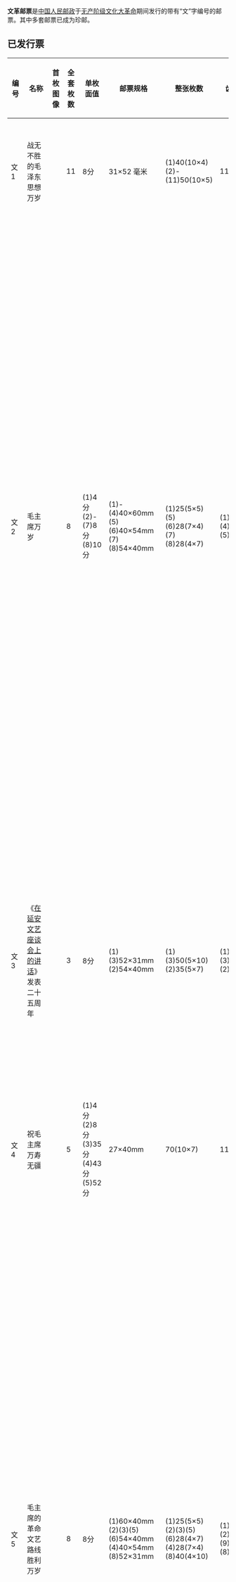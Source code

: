 {{noteTA
|G1=長度單位
}}

'''文革邮票'''是[[中国人民邮政|中国人民邮政]]于[[无产阶级文化大革命|无产阶级文化大革命]]期间发行的带有“文”字编号的邮票。其中多套邮票已成为珍邮。

==已发行票==
{| class="wikitable"
|-
! 编号 !! 名称 !! 首枚图像 !! 全套枚数 !! 单枚面值 !! 邮票规格 !! 整张枚数 !! 齿孔度数 !! 邮票图案 !! 发行日期 !! 备注
|-
| 文1 || 战无不胜的毛泽东思想万岁 ||  || 11 || 8分 || 31×52 毫米 || (1)40(10×4)<br />(2)-(11)50(10×5) ||11.5|| (1)毛主席万岁<br />(2)-(11)毛主席语录  ||  1967年4月20日 || {{efn|背面刷胶<br /> (2)-(6)5枚连印<br />(7)-(11)5枚连印}}
|-
| 文2 || 毛主席万岁 ||  || 8 || (1)4分<br />(2)-(7)8分<br />(8)10分 || (1)-(4)40×60mm<br />(5)(6)40×54mm<br />(7)(8)54×40mm || (1)25(5×5)<br />(5)(6)28(7×4)<br />(7)(8)28(4×7) || (1)-(4)11×11.5<br />(5)-(8)11 || (1)[[中国共产党第八届中央委员会第十一次全体会议|中国共产党第八届中央委员会第十一次全体会议]]公报摘录<br />(2)四海翻腾云水怒<br />(3)[[毛主席|毛主席]]是世界人民心中的红太阳<br />(4)毛主席和[[红卫兵|红卫兵]]在一起<br />(5)毛主席和[[林彪|林彪]]<br />(6)[[毛主席接见红卫兵|毛主席在天安门上接见红卫兵]]<br />(7)[[毛主席接见红卫兵|毛主席在天安门上接见红卫兵]]<br />(8)毛主席和林彪 || 1967年5月1日 || 
|-
| 文3 || 《[[在延安文艺座谈会上的讲话|在延安文艺座谈会上的讲话]]》发表二十五周年  ||  || 3 || 8分 || (1)(3)52×31mm<br />(2)54×40mm || (1)(3)50(5×10)<br />(2)35(5×7) || (1)-(3)11.5<br />(2)11 || (1)《[[在延安文艺座谈会上的讲话|在延安文艺座谈会上的讲话]]》摘录<br />(2)[[毛泽东思想文艺宣传队|毛泽东思想文艺宣传队]]<br />(3)《[[在延安文艺座谈会上的讲话|在延安文艺座谈会上的讲话]]》摘录 || 1967年5月23日 || {{efn|版图雕刻：(1)孙鸿年(3)高品璋}}
|-
| 文4 || 祝毛主席万寿无疆  ||  || 5 || (1)4分<br />(2)8分<br />(3)35分<br />(4)43分<br />(5)52分 || 27×40mm || 70(10×7) || 11 || (1)-(5)毛主席侧面军装像  || 1967年7月1日 || {{efn|版图雕刻：孙鸿年}}
|-
| 文5 || 毛主席的革命文艺路线胜利万岁  ||   || 8 || 8分 || (1)60×40mm<br />(2)(3)(5)(6)54×40mm<br />(4)40×54mm<br />(8)52×31mm || (1)25(5×5)<br />(2)(3)(5)(6)28(4×7)<br />(4)28(7×4)<br />(8)40(4×10) || (1)11.5×11<br />(2)-(6)(9)11<br />(8)11.5 ||(1)文艺队伍<br /> (2)革命现代京剧《[[智取威虎山|智取威虎山]]》<br />(3)革命现代京剧《[[海港|海港]]》<br />(4)革命现代京剧《[[红灯记|红灯记]]》<br />(5)革命现代京剧《[[沙家浜|沙家浜]]》<br />(6)革命现代京剧《[[奇袭白虎团|奇袭白虎团]]》<br />(7)革命现代芭蕾舞剧《[[红色娘子军|红色娘子军]]》<br />(8)革命现代芭蕾舞剧《[[白毛女|白毛女]]》<br />(9)革命交响音乐《[[沙家浜|沙家浜]]》 || 1968年1月30日 || 
|-
| 文6 || 毛主席与世界人民  ||  || 2 || 8分 || 52×31mm || 25(5×5) || 11.5×11 ||(1) 毛主席是世界革命人民心中的红太阳！<br />(2)世界革命人民无限热爱毛主席|| 1967年10月1日|| 
|-
| 文7 || [[毛主席诗词|毛主席诗词]] ||  || 14 ||  (1)(2)(3)10分<br />(4)-(7)(10)-(14)8分<br />(8)(9)4分 || (1)(2)(3)(13)54×40mm<br />(4)-(7)62×26mm<br />(8)(9)81×20mm<br />(10-12)(14)31×52mm || (1)28(4×7)<br />(2)(3)(13)35(5×7)<br />(4)-(7)50(5×10)<br />(8)(9)45(3×15) || (4)-(7)(10)-(12)(14)11.5<br />其余P11 ||(1) 毛主席在著作<br />(2)《沁园春·长沙》<br />(3)《满江红·和郭沫若》<br />(4)《沁园春·雪》<br />(5)《忆秦娥·娄山关》<br />(6)《七绝·为李进同志题所摄》<br />(7) 《采桑子·重阳》<br />(8)《七律·长征》<br />(9)《清平乐·六盘山》<br />(10)《七律·人民解放军占领南京》<br />(11)《浪淘沙·北戴河》<br />(12)《清平乐·会昌》<br />(13)《水调歌头·游泳》<br />(14)《菩萨蛮·黄鹤楼》|| 1967年10月1日 || {{efn|雕刻者：(2)(3)(5)(11)(14)孙绍惠(4)(7)(12)高品璋(6)(8)(9)(10)(13)孙鸿年}}
|-
| 文8 || 大海航行靠舵手 干革命靠毛泽东思想  ||  || 1 || 8分 || 40×30mm || 50(5×10) || 11 || (1)[[林彪|林彪]]为[[中国人民解放军海军首次学习毛主席著作积极分子代表大会|中国人民解放军海军首次学习毛主席著作积极分子代表大会]]题词 || 1967年12月26日 || 
|-
| 文9 || [[中国共产党中央委员会主席毛泽东同志支持美国黑人抗暴斗争的声明|中国共产党中央委员会主席毛泽东同志支持美国黑人抗暴斗争的声明]]  ||  || 1 || 8分 || 54×40mm || 35(5×7) || 11 || 我们伟大领袖毛主席像及声明最后一段 || 1968年5月31日||
|-
| 文10 || [[毛主席最新指示|毛主席最新指示]]  ||   || 5 || 8分 || 31×52mm || 40(10×4) || 11.5 || (1)-(5)毛主席最新指示 || 
|-
| 文11 || 林彪1965年7月26日为《中国人民解放军》邮票题词  ||   || 1 || 8分 || 52×31mm || 50(5×10) ||11.5 || 林彪题词 || 1968年8月1日 || {{efn|《中国人民解放军》邮票即特74 }}{{efn|版图雕刻：孙鸿年}}
|-
| 文12 || [[毛主席去安源|毛主席去安源]] ||   || 1 || 8分 || 40×60mm || 25(5×5) || 11×11.5 || [[毛主席去安源|毛主席去安源]] || 1968年8月1日||
|-
| 文13 || [[毛主席最新指示|毛主席最新指示]] ||   || 1 || 8分 || 62×26mm || 50(5×10) || 11.5 || 毛主席最新指示 || 1968年8月18日||
|-
| 文14 || 南京长江大桥胜利建成  ||   || 4 || (1)4分<br />(2)10分<br />(3)(4)8分 || 52×31mm || 50(5×10) || 11.5 || (1)铁路桥<br />(2)公路桥<br />(3)大桥全景<br />(4)庆祝建成 || 1969年5月1日 ||
|-
| 文15 || 八届十二中全会公报发表  ||   || 1 || 8分 || 40×30mm || 50(5×10) || 11×11.5 || 工农兵高举毛泽东选集 || 1968年12月26日|| 
|-
| 文16 || 钢琴伴唱《红灯记》  ||  || 2 || 8分 || 40×30mm || 50(5×10) || 11×11.5 || (1)[[李铁梅|李铁梅]]<br />(2)[[李玉和|李玉和]] || 1969年8月1日 ||
|-
| 文17 || 知识青年在农村  ||  || 4 || (1)(3)8分<br />(2)4分<br />(4)10分  || 40×30mm || 50(5×10) || 11×11.5 || (1)和[[贫下中农|贫下中农]]在一起学习毛主席著作<br />(2)向生产进军<br />(3)向老农学习搞[[科学试验|科学试验]]<br />(4)[[赤脚医生|赤脚医生]]  || 1969年10月1日 ||
|-
| 文18 || 用毛泽东思想武装起来的中国人民是不可战胜的  ||  || 6 || (1)(2)(4)(5)8分<br />(3)35分<br />(6)43分 || (1)(3)(5)52×31mm<br />(2)(4)(6)31×52mm|| (1)(3)(5)50(5×10)<br />(2)(4)(6)40(10×4) || 11×11.5 || (1)军民团结<br />(2)保卫边疆<br />(3)军民守海防<br />(4)保卫边疆<br />(5)军民守海防<br />(6) 解放军边防骑兵战士 || 1969年10月1日 || 
|-
| 文19 || 革命青年的榜样  || || 1 || 8分 || 31×52mm || 50(10×5) || 11.5 || [[金训华|金训华]] ||  1970年1月21日 || 
|}

==撤销发行票或未发行票==
{| class="wikitable"
|-
! 拟编号 !! 名称 !! 首枚图像 !! 全套枚数 !! 单枚面值 !! 邮票规格 !! 整张枚数 !! 齿孔度数 !! 邮票图案 !! （拟）发行日期 !! 备注
|-
| 文5 || [[纪念毛主席创建井冈山革命根据地四十周年|纪念毛主席创建井冈山革命根据地四十周年]]  ||  || 4 || 8分 || ①②54×40mm<br>③④60×27mm || ①②28（4×7）<br>③④50（5×10）|| ①②11<br>③④11.5 || ①四十年后毛主席和林彪重新穿上军装检阅文化革命大军<br>②星星之火，可以燎原<br>③毛主席语录“枪杆子里面出政权”<br>④毛泽东诗词《西江月·井冈山》 ||  1967-10-01  || （①大蓝天）
|-
| 文14  || [[无产阶级文化大革命的全面胜利万岁_(邮票)|无产阶级文化大革命的全面胜利万岁]]（第一稿）  ||  || 2 || ①8分<br>②22分 || 60×40mm || || ||  || 1968-10-01  || （全面胜利）
|-
| 文14  || [[无产阶级文化大革命的全面胜利万岁_(邮票)|无产阶级文化大革命的全面胜利万岁]]（第二稿）  ||  || 1 || 8分 || 60×40mm ||  || || 全国山河一片红 ||    || （大一片红）
|-
| 文14  || [[全国山河一片红|全国山河一片红]]  ||  || 1 || 8分 || 30×40mm || 50（10×5） || 11.5×11 || 全国山河一片红 || 1968-11-25 || （小一片红）
|-
| 文15 || [[毛主席给日本工人朋友们的重要题词|毛主席给日本工人朋友们的重要题词]]  || || 1 || 8分 || 52×30mm || || || 毛主席给日本工人朋友们的重要题词 ||  1968-10-01  || （黑题词）
|}

== 注释 ==
{{notelist|iger=}}

== 参考文献 ==
{{Reflist}}

== 参见 ==
* [[中华人民共和国邮票|中华人民共和国邮票]]

{{-}}
{{文革时期艺术}}
{{中华人民共和国邮票}}

[[Category:文革邮票|]]